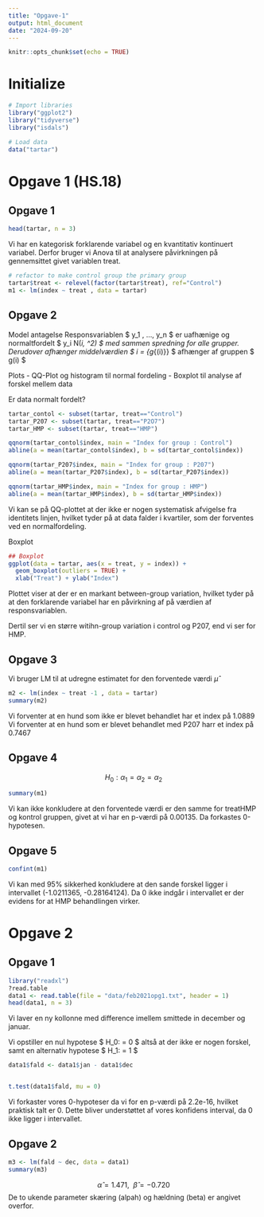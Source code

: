 ```yaml
---
title: "Opgave-1"
output: html_document
date: "2024-09-20"
---
```


```r
knitr::opts_chunk$set(echo = TRUE)
```

# Initialize
```r
# Import libraries
library("ggplot2")
library("tidyverse")
library("isdals")

# Load data
data("tartar")

```

# Opgave 1 (HS.18)
## Opgave 1
```r
head(tartar, n = 3)
```

Vi har en kategorisk forklarende variabel og en kvantitativ kontinuert variabel. Derfor bruger vi Anova til at analysere påvirkningen på gennemsittet givet variablen treat.

```r
# refactor to make control group the primary group 
tartar$treat <- relevel(factor(tartar$treat), ref="Control")
m1 <- lm(index ~ treat , data = tartar)
```


## Opgave 2
Model antagelse
Responsvariablen $ y_1 , ..., y_n $ er uafhænige og normaltfordelt $ y_i \sim N(\mu_i, \sigma^2) $ med sammen spredning for alle grupper. 
Derudover afhænger middelværdien $ \mu_i = \alpha_{g_{(i)}} $ afhænger af gruppen $ g(i) $

Plots
 - QQ-Plot og histogram til normal fordeling
 - Boxplot til analyse af forskel mellem data

Er data normalt fordelt?
```r
tartar_contol <- subset(tartar, treat=="Control")
tartar_P207 <- subset(tartar, treat=="P2O7")
tartar_HMP <- subset(tartar, treat=="HMP")

qqnorm(tartar_contol$index, main = "Index for group : Control")
abline(a = mean(tartar_contol$index), b = sd(tartar_contol$index))

qqnorm(tartar_P207$index, main = "Index for group : P207")
abline(a = mean(tartar_P207$index), b = sd(tartar_P207$index))

qqnorm(tartar_HMP$index, main = "Index for group : HMP")
abline(a = mean(tartar_HMP$index), b = sd(tartar_HMP$index))
```
Vi kan se på QQ-plottet at der ikke er nogen systematisk afvigelse fra identitets linjen, hvilket tyder på at data falder i kvartiler, som der forventes ved en normalfordeling. 

Boxplot
```r
## Boxplot
ggplot(data = tartar, aes(x = treat, y = index)) +
  geom_boxplot(outliers = TRUE) + 
  xlab("Treat") + ylab("Index")

```
Plottet viser at der er en markant between-group variation, hvilket tyder på at den forklarende variabel har en påvirkning af på værdien af responsvariablen. 

Dertil ser vi en større witihn-group variation i control og P207, end vi ser for HMP. 

## Opgave 3
Vi bruger LM til at udregne estimatet for den forventede værdi $\hat{\mu}$
```r
m2 <- lm(index ~ treat -1 , data = tartar)
summary(m2)
```
Vi forventer at en hund som ikke er blevet behandlet har et index på 1.0889
Vi forventer at en hund som er blevet behandlet med P207 harr et index på 0.7467

## Opgave 4

$$ H_0 : \alpha_1 = \alpha_2 = \alpha_2 $$
```r
summary(m1)
```
Vi kan ikke konkludere at den forventede værdi er den samme for treatHMP og kontrol gruppen, givet at vi har en p-værdi på 0.00135. Da forkastes 0-hypotesen.

## Opgave 5
```r
confint(m1)
```
Vi kan med 95% sikkerhed konkludere at den sande forskel ligger i intervallet (-1.0211365, -0.28164124). Da 0 ikke indgår i intervallet er der evidens for at HMP behandlingen virker. 

# Opgave 2
## Opgave 1

```r
library("readxl")
?read.table
data1 <- read.table(file = "data/feb2021opg1.txt", header = 1)
head(data1, n = 3)
```
Vi laver en ny kollonne med difference imellem smittede in december og januar.

Vi opstiller en nul hypotese $ H_0: \alpha = 0 $ altså at der ikke er nogen forskel, samt en alternativ hypotese $ H_1: \alpha = 1 $ 


```r
data1$fald <- data1$jan - data1$dec


t.test(data1$fald, mu = 0)
```
Vi forkaster vores 0-hypoteser da vi for en p-værdi på 2.2e-16, hvilket praktisk talt er 0. Dette bliver understøttet af vores konfidens interval, da 0 ikke ligger i intervallet. 

## Opgave 2

```r
m3 <- lm(fald ~ dec, data = data1)
summary(m3)
```
$$ \hat{\alpha} = 1.471, \: \: \hat{\beta} = -0.720 $$
De to ukende parameter skæring (alpah) og hældning (beta) er angivet overfor.




